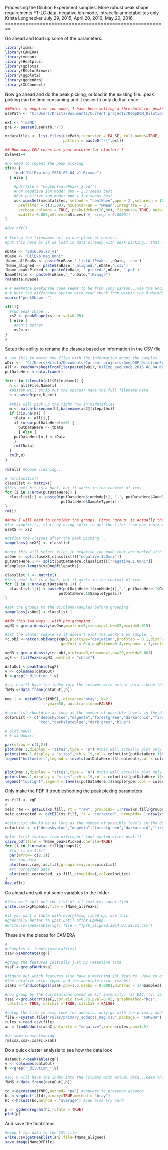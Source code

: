 Processing the Dilution Experiment samples. More robust peak shape requirements
FT-LC data, negative ion mode, intracellular metabolites only
Krista Longnecker
July 29, 2015; April 20, 2016; May 20, 2016
========================================================

Go ahead and load up some of the parameters:
```{r Settings, eval=TRUE}
library(xcms)
library(CAMERA)
library(vegan)
library(Heatplus)
library(gplots)
library(RColorBrewer)
library(ggplot2)
library(ggdendro)
library(XLConnect)

```


Now go ahead and do the peak picking, or load in the existing file...peak picking can be time consuming and it easier to only do that once

```{r GettingData, eval = TRUE}

##Note: in negative ion mode, I have been setting a threshold for peaks in MSconvert before I even get to this step. This massively improves the peak picking in XCMS
usePath <- "C:/Users/Krista/Documents/Current projects/DeepDOM_DilutionExperiment/FTLCdata/2015_0729 Dilution Experiment Run2/mzML_threshold1000/neg"

ext <- ".mzML"
pre <- paste0(usePath,"/")

mzdatafiles <- list.files(usePath,recursive = FALSE, full.names=TRUE,
                          pattern = paste0("\\",ext))

## How many CPU cores has your machine (or cluster) ?
nSlaves=4

#no need to repeat the peak picking
if(0) {
    load("DilExp_neg_2016.05.04_v1.Rimage")
  } else {
    
    #pdf(file = "negCentwavePeaks_2.pdf") 
    #For negative ion mode: ppm = 2,3 seems best
    #For positive ion mode: ppm = 3,4 seems best
    xs<-xcmsSet(mzdatafiles, method = "centWave",ppm = 2 ,snthresh = 10,
      prefilter = c(3,500), mzCenterFun = "wMean",integrate = 2, 
      verbose.columns = TRUE, peakwidth=c(20,80), fitgauss= TRUE, noise = 500, 
      mzdiff=-0.005,nSlaves=nSlaves) #, sleep = 0.00001)
}

#dev.off()

```


```{r settingFileNames}
# #setup the filenames all in one place bc easier...
#put this here bc if we load in data already with peak picking...that will bring in a NameOfFile

nDate <- "2016.05.20_v1"
nBase <- "DilExp_neg_Omni"
fName_allPeaks <- paste0(nBase,'_listAllPeaks.',nDate,'.csv')
fName_aligned <- paste0(nBase,'_aligned.',nDate,'.csv')
fName_peaksPicked <- paste0(nBase, '_picked.',nDate, '.pdf')
NameOfFile <- paste0(nBase,"_",nDate,".Rimage")
rm(nDate,nBase)

```



```{r apply_peakShape, eval=TRUE}
# # #####the peakShape code seems to be from Tony Larson...via the Google Groups forum  
# # Note the difference syntax with read_chunk from within the R Markdown file
source("peakShape.r")  

if(1){
  #run peak shape...
  xs2 <- peakShape(xs,cor.val=0.95)
  } else {
    #don't bother
    xs2<-xs
}
# 

```


Setup the ability to rename the classes based on information in the CSV file

```{r getSampleInformation, eval=TRUE}
# use this to match the files with the information about the samples
wDir <-  "C:/Users/Krista/Documents/Current projects/DeepDOM_DilutionExperiment/FTLCdata/sequenceFiles/"
all <- readWorksheetFromFile(paste0(wDir,"DilExp_sequence.2015.08.04.KLcomments.xlsx"),sheet = 1)
putDataHere <-data.frame()

for(i in 1:length(all$File.Name)) {
  h <- all$File.Name[i]
  #paste0 will strip out the spaces; make the full filename here    
  h <-paste0(pre,h,ext)
  
  #this will pick up the right row in mzdatafiles
  m <- match(basename(h),basename(xs2@filepaths))
  if (!is.na(m)) {
    tData <- all[i,]
    if (nrow(putDataHere)==0) {
      putDataHere <- tData
      } else {
    putDataHere[m,] <-tData
    }
    rm(tData)
  }   
  rm(h,m)
}   

rm(all) #house cleaning...

# rm(classlist) 
classlist <- matrix()
#this next bit is a hack, but it works in the context of xcms
for (i in 1:nrow(putDataHere)) {
  classlist[i] <- paste0(putDataHere$ionMode[i], ".", putDataHere$GoodData[i],'.', 
                         putDataHere$SampleType[i])
}
rm(i)


```


```{r DoGrouping_1, eval=TRUE}
     
##now I will need to consider the groups. First 'group' is actually the ionization mode
#for simplicity, start by using split to get the files from one ionization mode  
useXS <- xs2

#define the classes after the peak picking...
sampclass(useXS) <- classlist 

#note this will select files in negative ion mode that are marked with '1' in the GoodData column
xsOne <- split(useXS,classlist)[["negative.1.Omni"]]
putDataHere.1 <- split(putDataHere,classlist)[["negative.1.Omni"]]
nSamples<-length(xsOne@filepaths)

classlist.1 <- matrix()
#this next bit is a hack, but it works in the context of xcms
for (i in 1:nrow(putDataHere.1)) {
  classlist.1[i] <-paste0(putDataHere.1$ionMode[i],".",putDataHere.1$GoodData[i],".",
                        putDataHere.1$SampleType[i])
}

#set the groups to the QC/blank/samples before grouping:
sampclass(xsOne) <-classlist.1

##do this two ways...with pre-grouping
xgN3 <-group.density(xsOne,minfrac=0,minsamp=1,bw=22,mzwid=0.015)     

#set the center sample so it doesn't pick the wacky 1 um sample...
rc.obi <-retcor.obiwarp(xgN3,plottype="deviation",profStep = 0.1,distFunc = "cor", 
                         gapInit = 0.4,gapExtend=0.4,response = 1,center = 5)    

xgN3 <-group.density(rc.obi,minfrac=0,minsamp=1,bw=20,mzwid=0.001)     
xgF <- fillPeaks(xgN3, method = "chrom")                              

```

```{r justNMS, eval=TRUE}
dataOut <-peakTable(xgF)
v <- colnames(dataOut)
h <-grep("_dilution_",v)

#so, h will have the index into the columns with actual data...keep those for the NMS
fNMS <-data.frame(dataOut[,h])

nms.1 <- metaMDS(t(fNMS), distance="bray", k=2,
                 trymax=50, autotransform=FALSE)

#colorList should be as long as the number of possible levels in the dataset...
colorList <- c("deepskyblue","magenta","forestgreen","darkorchid","firebrick", "gold",
               "red","darkslateblue","dark grey","blue")

# plot.new()
# # windows()

par(mfrow = c(1,2))
plot(nms.1,display = "sites",type = "n") #this will actually plot only the box, next line adds the colors
points(nms.1,display = "sites",pch = 19,col = colorList[putDataHere.1$treatment])
legend("bottomleft",legend = levels(putDataHere.1$treatment),col = colorList,pch = 19)


plot(nms.1,display = "sites",type = "n") #this will actually plot only the box, next line adds the colors
points(nms.1,display = "sites",pch = 19,col = colorList[putDataHere.1$sampleType])
legend("topright",legend = levels(putDataHere.1$sampleType),col = colorList,pch = 19)

```

Only make the PDF if troubleshooting the peak picking parameters

```{r makePDFofPickedPeaks, eval=FALSE}
xs.fill <- xgF
# 
xeic.raw <- getEIC(xs.fill, rt = "raw", groupidx= 1:nrow(xs.fill@groups))
xeic.corrected <- getEIC(xs.fill, rt = "corrected", groupidx= 1:nrow(xs.fill@groups))

#colorList should be as long as the number of possible levels in the dataset...
colorList <- c("deepskyblue","magenta","forestgreen","darkorchid","firebrick", "gold")

#plot first feature from diffreport (not sorted after pval!!)
cairo_pdf(file = fName_peaksPicked,onefile=TRUE)
for (i in 1:nrow(xs.fill@groups)){
  #for (i in 1:5){
  par(mfrow= c(2,1))
  #rt row data
  plot(xeic.raw, xs.fill,groupidx=i,col=colorList)
  #rt corrected data
  plot(xeic.corrected, xs.fill,groupidx=i,col=colorList)
}
dev.off()

```

Go ahead and spit out some variables to the folder

```{r SaveData, eval = FALSE}

#this will spit out the list of all features identified
write.csv(xgF@peaks,file = fName_allPeaks)

#if you want a table with everything lined up, use this:
#generally better to wait until after CAMERA
#write.csv(peakTable(xgF),file = "Tps6_aligned.2014.03.28.v1.csv")

```

These are the pieces for CAMERA
      
```{r CAMERA, eval = TRUE}
#
#nSamples <- length(mzdatafiles)
xsa<-xsAnnotate(xgF)

#group the features initially just by retention time
xsaF <-groupFWHM(xsa)

#figure out which features also have a matching 13C feature. Have to enter both 
#the relative error (ppm) and the absolute error (mzabs)
xsaFI <-findIsotopes(xsaF,ppm=1.5,mzabs = 0.0001,minfrac = 1/nSamples)

#now group by the correlations based on (1) intensity, (2) EIC, (3) isotopes...
xsaC <-groupCorr(xsaFI,cor_eic_th=0.75,pval=0.05, graphMethod="hcs",
 calcIso = TRUE, calcCiS = TRUE, calcCaS = FALSE)

#setup the file to also look for adducts, only go with the primary adducts for the moment
file <-system.file("rules/primary_adducts_neg.csv",package = "CAMERA")
rules <-read.csv(file)
an <-findAdducts(xsaC,polarity = "negative",rules=rules,ppm=1.5)

#do some housecleaning
rm(xsa,xsaF,xsaFI,xsaC)
```

Do a quick cluster analysis to see how the data look

```{r doQuickClusterAnalysis, eval = TRUE}
dataOut <-peakTable(xgF)
v <- colnames(dataOut)
h <-grep("_dilution_",v)

#so, h will have the index into the columns with actual data...keep those for the NMS
fNMS <-data.frame(dataOut[,h])

td <-decostand(fNMS,method= "pa") #convert to presence absence
bc <-vegdist(t(td),binary=TRUE,method = "bray")
hc <-hclust(bc,method = "average") #can also try ward

p <- ggdendrogram(hc,rotate = TRUE)
plot(p)

```


And save the final steps

```{r lastSave, eval =TRUE}
#export the data to the CSV file
write.csv(getPeaklist(an),file=fName_aligned) 
save.image(NameOfFile)

```

